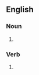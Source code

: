 ==English==

===Noun===
{{head|en|noun plural form}}

# {{plural of|smelt|lang=en}}

===Verb===
{{head|en|verb form}}

# {{en-third-person singular of|smelt}}